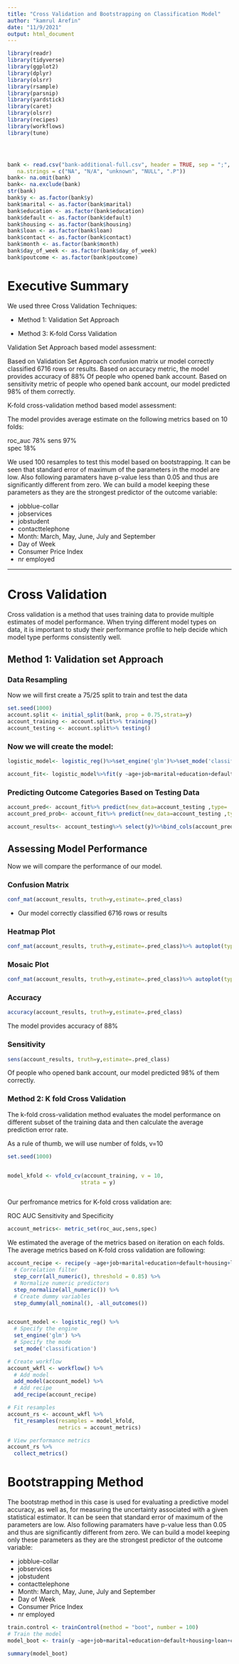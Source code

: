 ```yaml
---
title: "Cross Validation and Bootstrapping on Classification Model"
author: "kamrul Arefin"
date: "11/9/2021"
output: html_document
---
```


```r
library(readr)
library(tidyverse)
library(ggplot2)
library(dplyr)
library(olsrr)
library(rsample)
library(parsnip)
library(yardstick)
library(caret)
library(olsrr)
library(recipes)
library(workflows)
library(tune)




bank <- read.csv("bank-additional-full.csv", header = TRUE, sep = ";", stringsAsFactors = FALSE,
   na.strings = c("NA", "N/A", "unknown", "NULL", ".P"))
bank<- na.omit(bank)
bank<- na.exclude(bank)
str(bank)
bank$y <- as.factor(bank$y)
bank$marital <- as.factor(bank$marital)
bank$education <- as.factor(bank$education)
bank$default <- as.factor(bank$default)
bank$housing <- as.factor(bank$housing)
bank$loan <- as.factor(bank$loan)
bank$contact <- as.factor(bank$contact)
bank$month <- as.factor(bank$month)
bank$day_of_week <- as.factor(bank$day_of_week)
bank$poutcome <- as.factor(bank$poutcome)


```


# Executive Summary


We used three Cross Validation Techniques:

* Method 1: Validation Set Approach

* Method 3: K-fold Corss Validation


Validation Set Approach based model assessment:

Based on Validation Set Approach confusion matrix ur model correctly classified 6716 rows or results. Based on accuracy metric, the model provides accuracy of 88% Of people who opened bank account. Based on sensitivity metric of people who opened bank account, our model predicted 98% of them correctly.


K-fold cross-validation method based model assessment:

The model provides average estimate on the following metrics based on 10 folds: 

roc_auc		78%
sens		  97%		
spec  	  18%		


We used 100 resamples to test this model based on bootstrapping. It can be seen that standard error of maximum of the parameters in the model are low. Also following paramaters have p-value less than 0.05 and thus are significantly different from zero. We can build a model keeping these parameters as they are the strongest predictor of the outcome variable:

* jobblue-collar
* jobservices
* jobstudent 
* contacttelephone
* Month: March, May, June, July and September
* Day of Week
* Consumer Price Index
* nr employed

------------------------------------------------------------------------------------------------------------



# Cross Validation

Cross validation is a method that uses training data to provide multiple estimates of model performance. When trying different model types on data, it is important to study their performance profile to help decide which model type performs consistently well.


## Method 1: Validation set Approach


### Data Resampling

Now we will first create a 75/25 split to train and test the data

```r

set.seed(1000)
account.split <- initial_split(bank, prop = 0.75,strata=y)
account_training <- account.split%>% training()
account_testing <- account.split%>% testing()
```


### Now we will create the model:

```r

logistic_model<- logistic_reg()%>%set_engine('glm')%>%set_mode('classification')

account_fit<- logistic_model%>%fit(y ~age+job+marital+education+default+housing+loan+contact+month+day_of_week+campaign+cons.price.idx+nr.employed, data= account_training)


```


### Predicting Outcome Categories Based on Testing Data


```r
account_pred<- account_fit%>% predict(new_data=account_testing ,type= 'class' )
account_pred_prob<- account_fit%>% predict(new_data=account_testing ,type= 'prob' )

account_results<- account_testing%>% select(y)%>%bind_cols(account_pred,account_pred_prob )


```


## Assessing Model Performance


Now we will compare the performance of our model.


### Confusion Matrix

```r

conf_mat(account_results, truth=y,estimate=.pred_class)


```

* Our model correctly classified 6716 rows or results


### Heatmap Plot

```r
conf_mat(account_results, truth=y,estimate=.pred_class)%>% autoplot(type= 'heatmap')


```

### Mosaic Plot

```r
conf_mat(account_results, truth=y,estimate=.pred_class)%>% autoplot(type= 'mosaic')

```



### Accuracy

```r
accuracy(account_results, truth=y,estimate=.pred_class)

```

The model provides accuracy of 88%


### Sensitivity

```r
sens(account_results, truth=y,estimate=.pred_class)

```

Of people who opened bank account, our model predicted 98% of them correctly. 




### Method 2: K fold Cross Validation

The k-fold cross-validation method evaluates the model performance on different subset of the training data and then calculate the average prediction error rate.

As a rule of thumb, we will use number of folds, v=10

```r
set.seed(1000)


model_kfold <- vfold_cv(account_training, v = 10,
                       strata = y)



```

Our perfromance metrics for K-fold cross validation are:

ROC AUC
Sensitivity and
Specificity

```r

account_metrics<- metric_set(roc_auc,sens,spec)


```

We estimated the average of the metrics based on iteration on each folds. The average metrics based on K-fold cross validation are following:


```r

account_recipe <- recipe(y ~age+job+marital+education+default+housing+loan+contact+month+day_of_week+campaign+cons.price.idx+nr.employed, data= account_training) %>% 
  # Correlation filter
  step_corr(all_numeric(), threshold = 0.85) %>% 
  # Normalize numeric predictors
  step_normalize(all_numeric()) %>% 
  # Create dummy variables
  step_dummy(all_nominal(), -all_outcomes())


account_model <- logistic_reg() %>% 
  # Specify the engine
  set_engine('glm') %>% 
  # Specify the mode
  set_mode('classification')

# Create workflow
account_wkfl <- workflow() %>% 
  # Add model
  add_model(account_model) %>% 
  # Add recipe
  add_recipe(account_recipe)

# Fit resamples
account_rs <- account_wkfl %>% 
  fit_resamples(resamples = model_kfold,
                metrics = account_metrics)

# View performance metrics
account_rs %>% 
  collect_metrics()

```


# Bootstrapping Method

The bootstrap method in this case is used for evaluating a predictive model accuracy, as well as, for measuring the uncertainty associated with a given statistical estimator. It can be seen that standard error of maximum of the parameters are low. Also following paramaters have p-value less than 0.05 and thus are significantly different from zero. We can build a model keeping only these parameters as they are the strongest predictor of the outcome variable:

* jobblue-collar
* jobservices
* jobstudent 
* contacttelephone
* Month: March, May, June, July and September
* Day of Week
* Consumer Price Index
* nr employed



```r
train.control <- trainControl(method = "boot", number = 100)
# Train the model
model_boot <- train(y ~age+job+marital+education+default+housing+loan+contact+month+day_of_week+campaign+cons.price.idx+nr.employed, data= account_training, method = "glm", trControl = train.control)

summary(model_boot)
```


